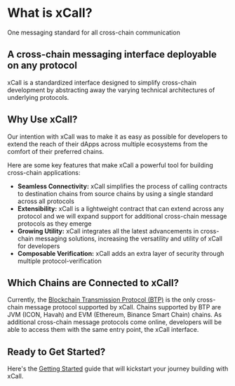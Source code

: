  
# What is xCall?

<Callout type="info" emoji="💡">
  One messaging standard for all cross-chain communication
</Callout>

## A cross-chain messaging interface deployable on any protocol

xCall is a standardized interface designed to simplify cross-chain development by abstracting away the varying technical architectures of underlying protocols. 

## Why Use xCall? 

Our intention with xCall was to make it as easy as possible for developers to extend the reach of their dApps across multiple ecosystems from the comfort of their preferred chains.

Here are some key features that make xCall a powerful tool for building cross-chain applications:  

* **Seamless Connectivity:** xCall simplifies the process of calling contracts to destination chains from source chains by using a single standard across all protocols
* **Extensibility:** xCall is a lightweight contract that can extend across any protocol and we will expand support for additional cross-chain message protocols as they emerge
* **Growing Utility:** xCall integrates all the latest advancements in cross-chain messaging solutions, increasing the versatility and utility of xCall for developers
* **Composable Verification:** xCall adds an extra layer of security through multiple protocol-verification

## Which Chains are Connected to xCall?

Currently, the [Blockchain Transmission Protocol (BTP)](https://docs.icon.community/cross-chain-communication/blockchain-transmission-protocol-btp) is the only cross-chain message protocol supported by xCall. Chains supported by BTP are JVM (ICON, Havah) and EVM (Ethereum, Binance Smart Chain) chains. 
As additional cross-chain message protocols come online, developers will be able to access them with the same entry point, the xCall interface.

## Ready to Get Started?

Here's the [Getting Started](/getting-started) guide that will kickstart your journey building with xCall. 